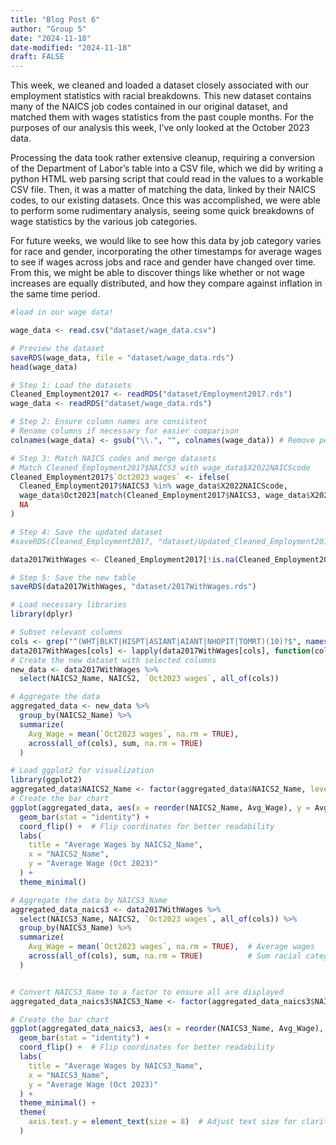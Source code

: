```yaml
---
title: "Blog Post 6"
author: "Group 5" 
date: "2024-11-18"
date-modified: "2024-11-18"
draft: FALSE
---
```


This week, we cleaned and loaded a dataset closely associated with our employment statistics with racial breakdowns. This new dataset contains many of the NAICS job codes contained in our original dataset, and matched them with wages statistics from the past couple months. For the purposes of our analysis this week, I've only looked at the October 2023 data.

Processing the data took rather extensive cleanup, requiring a conversion of the Department of Labor's table into a CSV file, which we did by writing a python HTML web parsing script that could read in the values to a workable CSV file. Then, it was a matter of matching the data, linked by their NAICS codes, to our existing datasets. Once this was accomplished, we were able to perform some rudimentary analysis, seeing some quick breakdowns of wage statistics by the various job categories.

For future weeks, we would like to see how this data by job category varies for race and gender, incorporating the other timestamps for average wages to see if wages across jobs and race and gender have changed over time. From this, we might be able to discover things like whether or not wage increases are equally distributed, and how they compare against inflation in the same time period.



```r
#load in our wage data!

wage_data <- read.csv("dataset/wage_data.csv")

# Preview the dataset
saveRDS(wage_data, file = "dataset/wage_data.rds")
head(wage_data)
```


```r
# Step 1: Load the datasets
Cleaned_Employment2017 <- readRDS("dataset/Employment2017.rds")
wage_data <- readRDS("dataset/wage_data.rds")

# Step 2: Ensure column names are consistent
# Rename columns if necessary for easier comparison
colnames(wage_data) <- gsub("\\.", "", colnames(wage_data)) # Remove periods if they exist in column names

# Step 3: Match NAICS codes and merge datasets
# Match Cleaned_Employment2017$NAICS3 with wage_data$X2022NAICScode
Cleaned_Employment2017$`Oct2023 wages` <- ifelse(
  Cleaned_Employment2017$NAICS3 %in% wage_data$X2022NAICScode,
  wage_data$Oct2023[match(Cleaned_Employment2017$NAICS3, wage_data$X2022NAICScode)],
  NA
)

# Step 4: Save the updated dataset
#saveRDS(Cleaned_Employment2017, "dataset/Updated_Cleaned_Employment2017.rds")

data2017WithWages <- Cleaned_Employment2017[!is.na(Cleaned_Employment2017$`Oct2023 wages`), ]

# Step 5: Save the new table
saveRDS(data2017WithWages, "dataset/2017WithWages.rds")
```



```r
# Load necessary libraries
library(dplyr)

# Subset relevant columns
cols <- grep("^(WHT|BLKT|HISPT|ASIANT|AIANT|NHOPIT|TOMRT)(10)?$", names(data2017WithWages), value = TRUE)
data2017WithWages[cols] <- lapply(data2017WithWages[cols], function(col) as.numeric(as.character(col)))
# Create the new dataset with selected columns
new_data <- data2017WithWages %>%
  select(NAICS2_Name, NAICS2, `Oct2023 wages`, all_of(cols))

# Aggregate the data
aggregated_data <- new_data %>%
  group_by(NAICS2_Name) %>%
  summarize(
    Avg_Wage = mean(`Oct2023 wages`, na.rm = TRUE),
    across(all_of(cols), sum, na.rm = TRUE)
  )

# Load ggplot2 for visualization
library(ggplot2)
aggregated_data$NAICS2_Name <- factor(aggregated_data$NAICS2_Name, levels = unique(aggregated_data$NAICS2_Name))
# Create the bar chart
ggplot(aggregated_data, aes(x = reorder(NAICS2_Name, Avg_Wage), y = Avg_Wage)) +
  geom_bar(stat = "identity") +
  coord_flip() +  # Flip coordinates for better readability
  labs(
    title = "Average Wages by NAICS2_Name",
    x = "NAICS2_Name",
    y = "Average Wage (Oct 2023)"
  ) +
  theme_minimal()
```

```r
# Aggregate the data by NAICS3_Name
aggregated_data_naics3 <- data2017WithWages %>%
  select(NAICS3_Name, NAICS2, `Oct2023 wages`, all_of(cols)) %>%
  group_by(NAICS3_Name) %>%
  summarize(
    Avg_Wage = mean(`Oct2023 wages`, na.rm = TRUE),  # Average wages
    across(all_of(cols), sum, na.rm = TRUE)          # Sum racial category columns
  )


# Convert NAICS3_Name to a factor to ensure all are displayed
aggregated_data_naics3$NAICS3_Name <- factor(aggregated_data_naics3$NAICS3_Name, levels = unique(aggregated_data_naics3$NAICS3_Name))

# Create the bar chart
ggplot(aggregated_data_naics3, aes(x = reorder(NAICS3_Name, Avg_Wage), y = Avg_Wage)) +
  geom_bar(stat = "identity") +
  coord_flip() +  # Flip coordinates for better readability
  labs(
    title = "Average Wages by NAICS3_Name",
    x = "NAICS3_Name",
    y = "Average Wage (Oct 2023)"
  ) +
  theme_minimal() +
  theme(
    axis.text.y = element_text(size = 8)  # Adjust text size for clarity
  )
```


